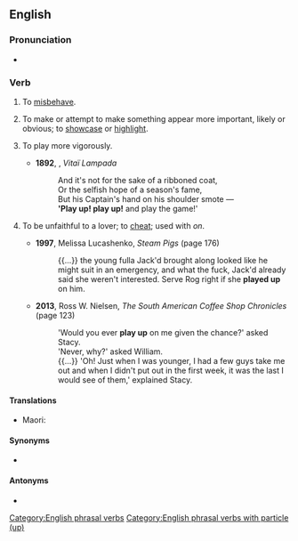 ==English==

===Pronunciation===
* {{audio|en|En-au-play up.ogg|Audio (AU)}}

===Verb===
{{en-verb|plays up|playing up|played up}}

# {{lb|en|British|idiomatic}} To [[misbehave]].
#: {{ux|en|Children who do not receive enough attention may begin to '''play up'''.}}
#: {{ux|en|The radar system is '''playing up''' again.}}
# {{lb|en|transitive}} To make or attempt to make something appear more important, likely or obvious; to [[showcase]] or [[highlight]].
#: {{ux|en|For the audition, Nicole will '''play up''' her skill as a pianist by playing ''Jesu, Joy of Man's Desiring'' by Bach.}}
# {{lb|en|intransitive}} To play more vigorously.
#* '''1892''', {{w|Henry Newbolt}}, ''Vitaï Lampada''
#*: And it's not for the sake of a ribboned coat,<br>Or the selfish hope of a season's fame,<br>But his Captain's hand on his shoulder smote &mdash;<br>''''Play up! play up!''' and play the game!'
# {{lb|en|transitive|slang}} To be unfaithful to a lover; to [[cheat]]; used with ''on''.
#* '''1997''', Melissa Lucashenko, ''Steam Pigs'' (page 176)
#*: {{...}} the young fulla Jack'd brought along looked like he might suit in an emergency, and what the fuck, Jack'd already said she weren't interested. Serve Rog right if she '''played up''' on him.
#* '''2013''', Ross W. Nielsen, ''The South American Coffee Shop Chronicles'' (page 123)
#*: 'Would you ever '''play up''' on me given the chance?' asked Stacy.<br>'Never, why?' asked William.<br>{{...}} 'Oh! Just when I was younger, I had a few guys take me out and when I didn't put out in the first week, it was the last I would see of them,' explained Stacy.

====Translations====
{{trans-top|to misbehave}}
* Maori: {{t|mi|haututū}}
{{trans-mid}}
{{trans-bottom}}

====Synonyms====
* {{sense|to misbehave}} {{l|en|act up}}

====Antonyms====
* {{l|en|play down}}

[[Category:English phrasal verbs]]
[[Category:English phrasal verbs with particle (up)]]